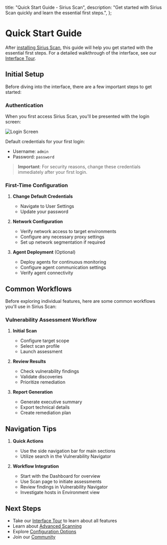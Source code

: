 
  title: "Quick Start Guide - Sirius Scan",
  description:
    "Get started with Sirius Scan quickly and learn the essential first steps.",
};

# Quick Start Guide

After [installing Sirius Scan](/docs/getting-started/installation), this guide will help you get started with the essential first steps. For a detailed walkthrough of the interface, see our [Interface Tour](/docs/getting-started/interface-tour).

## Initial Setup

Before diving into the interface, there are a few important steps to get started:

### Authentication

When you first access Sirius Scan, you'll be presented with the login screen:

![Login Screen](/sirius-login.png)

Default credentials for your first login:

- Username: `admin`
- Password: `password`

> **Important**: For security reasons, change these credentials immediately after your first login.

### First-Time Configuration

1. **Change Default Credentials**

   - Navigate to User Settings
   - Update your password

2. **Network Configuration**

   - Verify network access to target environments
   - Configure any necessary proxy settings
   - Set up network segmentation if required

3. **Agent Deployment** (Optional)
   - Deploy agents for continuous monitoring
   - Configure agent communication settings
   - Verify agent connectivity

## Common Workflows

Before exploring individual features, here are some common workflows you'll use in Sirius Scan:

### Vulnerability Assessment Workflow

1. **Initial Scan**

   - Configure target scope
   - Select scan profile
   - Launch assessment

2. **Review Results**

   - Check vulnerability findings
   - Validate discoveries
   - Prioritize remediation

3. **Report Generation**
   - Generate executive summary
   - Export technical details
   - Create remediation plan

## Navigation Tips

1. **Quick Actions**

   - Use the side navigation bar for main sections
   - Utilize search in the Vulnerability Navigator

2. **Workflow Integration**

   - Start with the Dashboard for overview
   - Use Scan page to initiate assessments
   - Review findings in Vulnerability Navigator
   - Investigate hosts in Environment view

## Next Steps

- Take our [Interface Tour](/docs/getting-started/interface-tour) to learn about all features
- Learn about [Advanced Scanning](/docs/guides/scanning)
- Explore [Configuration Options](/docs/guides/configuration)
- Join our [Community](/community)

